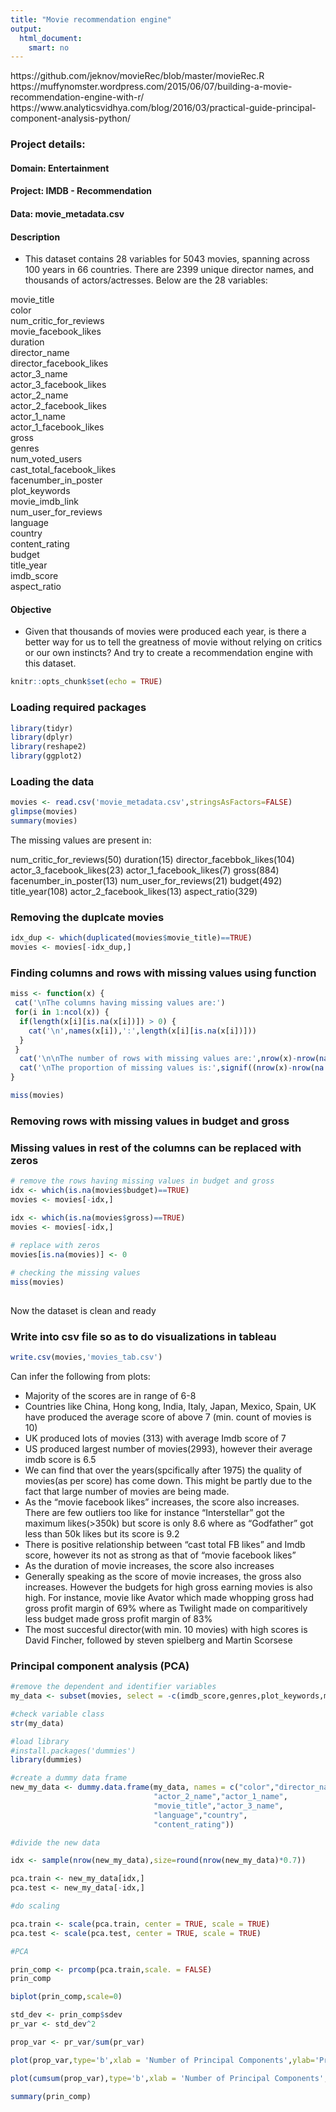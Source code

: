 ---
title: "Movie recommendation engine"
output: 
  html_document: 
    smart: no
---

https://github.com/jeknov/movieRec/blob/master/movieRec.R
https://muffynomster.wordpress.com/2015/06/07/building-a-movie-recommendation-engine-with-r/
https://www.analyticsvidhya.com/blog/2016/03/practical-guide-principal-component-analysis-python/


### Project details: 


#### Domain: Entertainment
#### Project: IMDB - Recommendation
#### Data: movie_metadata.csv

#### Description
- This dataset contains 28 variables for 5043 movies, spanning across 100 years in 66 countries. There are 2399 unique director names, and thousands of actors/actresses. Below are the 28 variables:

movie_title                                          
color                                                          
num_critic_for_reviews                                               
movie_facebook_likes                                                
duration                                                        
director_name                                                       
director_facebook_likes                                                       
actor_3_name                                                              
actor_3_facebook_likes                                                      
actor_2_name                                                                           
actor_2_facebook_likes                                                                
actor_1_name                                                                         
actor_1_facebook_likes                                                        
gross                                                                
genres                                                                       
num_voted_users                                                                  
cast_total_facebook_likes                                                            
facenumber_in_poster                                                                  
plot_keywords                                                                   
movie_imdb_link                                                                 
num_user_for_reviews                                                          
language                                                                  
country                                                                  
content_rating                                                               
budget                                                                                 
title_year                                                                      
imdb_score                                                                          
aspect_ratio                                                                

#### Objective
- Given that thousands of movies were produced each year, is there a better way for us to tell the greatness of movie without relying on critics or our own instincts? And try to create a recommendation engine with this dataset.


```{r setup, include=FALSE}
knitr::opts_chunk$set(echo = TRUE)
```


### Loading required packages

```{r}

library(tidyr)
library(dplyr)
library(reshape2)
library(ggplot2)

```


### Loading the data

```{r}

movies <- read.csv('movie_metadata.csv',stringsAsFactors=FALSE)
glimpse(movies)
summary(movies)

```

The missing values are present in:

num_critic_for_reviews(50)
duration(15)
director_facebbok_likes(104)
actor_3_facebook_likes(23)
actor_1_facebook_likes(7)
gross(884)
facenumber_in_poster(13)
num_user_for_reviews(21)
budget(492)
title_year(108)
actor_2_facebook_likes(13)
aspect_ratio(329)


### Removing the duplcate movies

```{r}

idx_dup <- which(duplicated(movies$movie_title)==TRUE)
movies <- movies[-idx_dup,]


```


### Finding columns and rows with missing values using function
```{r}
miss <- function(x) {
 cat('\nThe columns having missing values are:')
 for(i in 1:ncol(x)) {
  if(length(x[i][is.na(x[i])]) > 0) {
    cat('\n',names(x[i]),':',length(x[i][is.na(x[i])]))
  }
 } 
  cat('\n\nThe number of rows with missing values are:',nrow(x)-nrow(na.omit(x)))
  cat('\nThe proportion of missing values is:',signif((nrow(x)-nrow(na.omit(x)))/nrow(x),2))
}

miss(movies)
```


### Removing rows with missing values in budget and gross
### Missing values in rest of the columns can be replaced with zeros

```{r}

# remove the rows having missing values in budget and gross
idx <- which(is.na(movies$budget)==TRUE)
movies <- movies[-idx,]

idx <- which(is.na(movies$gross)==TRUE)
movies <- movies[-idx,]
 
# replace with zeros
movies[is.na(movies)] <- 0

# checking the missing values
miss(movies)
 

```

Now the dataset is clean and ready


### Write into csv file so as to do visualizations in tableau

```{r}

write.csv(movies,'movies_tab.csv')


```


Can infer the following from plots:

- Majority of the scores are in range of 6-8
- Countries like China, Hong kong, India, Italy, Japan, Mexico, Spain, UK have produced the average score of above 7 (min. count of movies is 10)
- UK produced lots of movies (313) with average Imdb score of 7
- US produced largest number of movies(2993), however their average imdb score is 6.5
- We can find that over the years(spcifically after 1975) the quality of movies(as per score) has come down. This might be partly due to the fact that large number of movies are being made.
- As the "movie facebook likes" increases, the score also increases. There are few outliers too like for instance "Interstellar" got the maximum likes(>350k) but score is only 8.6 where as "Godfather" got less than 50k likes but its score is 9.2
- There is positive relationship between "cast total FB likes" and Imdb score, however its not as strong as that of "movie facebook likes"
- As the duration of movie increases, the score also increases
- Generally speaking as the score of movie increases, the gross also increases. However the budgets for high gross earning movies is also high. For instance, movie like Avator which made whopping gross had gross profit margin of 69% where as Twilight made on comparitively less budget made gross profit margin of 83%
- The most succesful director(with min. 10 movies) with high scores is David Fincher, followed by steven spielberg and Martin Scorsese


### Principal component analysis (PCA)


```{r}

#remove the dependent and identifier variables
my_data <- subset(movies, select = -c(imdb_score,genres,plot_keywords,movie_imdb_link))

#check variable class
str(my_data)

#load library
#install.packages('dummies')
library(dummies)

#create a dummy data frame
new_my_data <- dummy.data.frame(my_data, names = c("color","director_name",
                                "actor_2_name","actor_1_name",
                                "movie_title","actor_3_name",
                                "language","country",
                                "content_rating"))

#divide the new data

idx <- sample(nrow(new_my_data),size=round(nrow(new_my_data)*0.7))

pca.train <- new_my_data[idx,]
pca.test <- new_my_data[-idx,]

#do scaling

pca.train <- scale(pca.train, center = TRUE, scale = TRUE)
pca.test <- scale(pca.test, center = TRUE, scale = TRUE)

#PCA

prin_comp <- prcomp(pca.train,scale. = FALSE)
prin_comp

```



```{r}
biplot(prin_comp,scale=0)

std_dev <- prin_comp$sdev
pr_var <- std_dev^2

prop_var <- pr_var/sum(pr_var)

plot(prop_var,type='b',xlab = 'Number of Principal Components',ylab='Proportion of variance explained')

plot(cumsum(prop_var),type='b',xlab = 'Number of Principal Components',ylab='Cummulative Proportion of variance explained')

summary(prin_comp)

```



